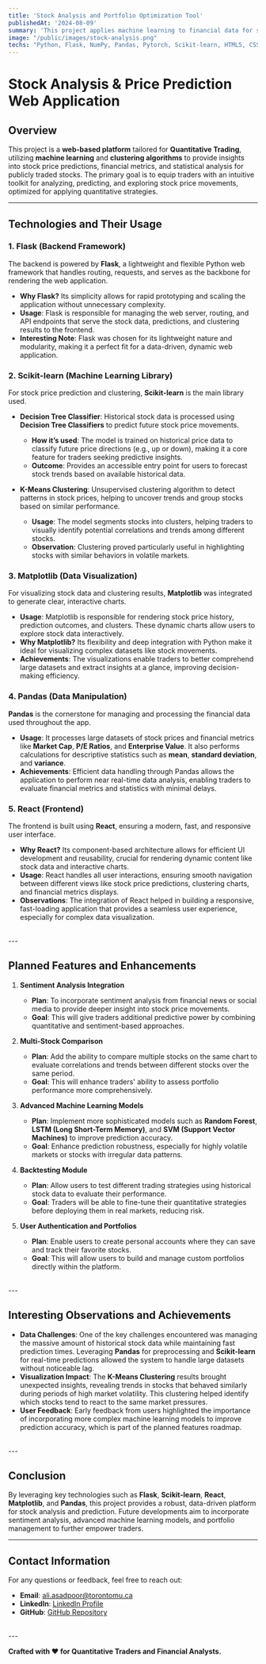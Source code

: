 ```yaml
---
title: 'Stock Analysis and Portfolio Optimization Tool'
publishedAt: '2024-08-09'
summary: 'This project applies machine learning to financial data for stock market analysis and portfolio optimization.'
image: "/public/images/stock-analysis.png"
techs: "Python, Flask, NumPy, Pandas, Pytorch, Scikit-learn, HTML5, CSS3, JavaScript, React"
---
```

# **Stock Analysis & Price Prediction Web Application**

## **Overview**

This project is a **web-based platform** tailored for **Quantitative Trading**, utilizing **machine learning** and **clustering algorithms** to provide insights into stock price predictions, financial metrics, and statistical analysis for publicly traded stocks. The primary goal is to equip traders with an intuitive toolkit for analyzing, predicting, and exploring stock price movements, optimized for applying quantitative strategies.

---

## **Technologies and Their Usage**

### **1. Flask (Backend Framework)**
The backend is powered by **Flask**, a lightweight and flexible Python web framework that handles routing, requests, and serves as the backbone for rendering the web application.

- **Why Flask?** Its simplicity allows for rapid prototyping and scaling the application without unnecessary complexity.
- **Usage**: Flask is responsible for managing the web server, routing, and API endpoints that serve the stock data, predictions, and clustering results to the frontend.
- **Interesting Note**: Flask was chosen for its lightweight nature and modularity, making it a perfect fit for a data-driven, dynamic web application.

### **2. Scikit-learn (Machine Learning Library)**
For stock price prediction and clustering, **Scikit-learn** is the main library used.

- **Decision Tree Classifier**: Historical stock data is processed using **Decision Tree Classifiers** to predict future stock price movements.
    - **How it’s used**: The model is trained on historical price data to classify future price directions (e.g., up or down), making it a core feature for traders seeking predictive insights.
    - **Outcome**: Provides an accessible entry point for users to forecast stock trends based on available historical data.
    
- **K-Means Clustering**: Unsupervised clustering algorithm to detect patterns in stock prices, helping to uncover trends and group stocks based on similar performance.
    - **Usage**: The model segments stocks into clusters, helping traders to visually identify potential correlations and trends among different stocks.
    - **Observation**: Clustering proved particularly useful in highlighting stocks with similar behaviors in volatile markets.

### **3. Matplotlib (Data Visualization)**
For visualizing stock data and clustering results, **Matplotlib** was integrated to generate clear, interactive charts.

- **Usage**: Matplotlib is responsible for rendering stock price history, prediction outcomes, and clusters. These dynamic charts allow users to explore stock data interactively.
- **Why Matplotlib?** Its flexibility and deep integration with Python make it ideal for visualizing complex datasets like stock movements.
- **Achievements**: The visualizations enable traders to better comprehend large datasets and extract insights at a glance, improving decision-making efficiency.

### **4. Pandas (Data Manipulation)**
**Pandas** is the cornerstone for managing and processing the financial data used throughout the app.

- **Usage**: It processes large datasets of stock prices and financial metrics like **Market Cap**, **P/E Ratios**, and **Enterprise Value**. It also performs calculations for descriptive statistics such as **mean**, **standard deviation**, and **variance**.
- **Achievements**: Efficient data handling through Pandas allows the application to perform near real-time data analysis, enabling traders to evaluate financial metrics and statistics with minimal delays.

### **5. React (Frontend)**
The frontend is built using **React**, ensuring a modern, fast, and responsive user interface.

- **Why React?** Its component-based architecture allows for efficient UI development and reusability, crucial for rendering dynamic content like stock data and interactive charts.
- **Usage**: React handles all user interactions, ensuring smooth navigation between different views like stock price predictions, clustering charts, and financial metrics displays.
- **Observations**: The integration of React helped in building a responsive, fast-loading application that provides a seamless user experience, especially for complex data visualization.
<br />
---

## **Planned Features and Enhancements**

1. **Sentiment Analysis Integration**
   - **Plan**: To incorporate sentiment analysis from financial news or social media to provide deeper insight into stock price movements.
   - **Goal**: This will give traders additional predictive power by combining quantitative and sentiment-based approaches.

2. **Multi-Stock Comparison**
   - **Plan**: Add the ability to compare multiple stocks on the same chart to evaluate correlations and trends between different stocks over the same period.
   - **Goal**: This will enhance traders' ability to assess portfolio performance more comprehensively.

3. **Advanced Machine Learning Models**
   - **Plan**: Implement more sophisticated models such as **Random Forest**, **LSTM (Long Short-Term Memory)**, and **SVM (Support Vector Machines)** to improve prediction accuracy.
   - **Goal**: Enhance prediction robustness, especially for highly volatile markets or stocks with irregular data patterns.

4. **Backtesting Module**
   - **Plan**: Allow users to test different trading strategies using historical stock data to evaluate their performance.
   - **Goal**: Traders will be able to fine-tune their quantitative strategies before deploying them in real markets, reducing risk.

5. **User Authentication and Portfolios**
   - **Plan**: Enable users to create personal accounts where they can save and track their favorite stocks.
   - **Goal**: This will allow users to build and manage custom portfolios directly within the platform.
<br />
---

## **Interesting Observations and Achievements**

- **Data Challenges**: One of the key challenges encountered was managing the massive amount of historical stock data while maintaining fast prediction times. Leveraging **Pandas** for preprocessing and **Scikit-learn** for real-time predictions allowed the system to handle large datasets without noticeable lag.
- **Visualization Impact**: The **K-Means Clustering** results brought unexpected insights, revealing trends in stocks that behaved similarly during periods of high market volatility. This clustering helped identify which stocks tend to react to the same market pressures.
- **User Feedback**: Early feedback from users highlighted the importance of incorporating more complex machine learning models to improve prediction accuracy, which is part of the planned features roadmap.
<br />
---

## **Conclusion**

By leveraging key technologies such as **Flask**, **Scikit-learn**, **React**, **Matplotlib**, and **Pandas**, this project provides a robust, data-driven platform for stock analysis and prediction. Future developments aim to incorporate sentiment analysis, advanced machine learning models, and portfolio management to further empower traders.

---

## **Contact Information**

For any questions or feedback, feel free to reach out:

- **Email**: [ali.asadpoor@torontomu.ca](mailto:ali.asadpoor@torontomu.ca)
- **LinkedIn**: [LinkedIn Profile](https://www.linkedin.com/in/aliasadpoor/)
- **GitHub**: [GitHub Repository](https://github.com/aliplayer1/stock-analysis-portfolio-optimization)
<br />
---

**Crafted with ❤️ for Quantitative Traders and Financial Analysts.**
